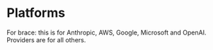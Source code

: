 # Platforms

For brace: this is for Anthropic, AWS, Google, Microsoft and OpenAI. Providers are for all others.